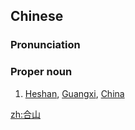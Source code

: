 ==Chinese==
{{zh-forms}}

===Pronunciation===
{{zh-pron
|m=Héshān
|c=hap6 saan1
|cat=propn
}}

===Proper noun===
{{zh-proper noun}}

# [[Heshan]], [[Guangxi]], [[China]]

{{zh-cat|Cities}}

[[zh:合山]]